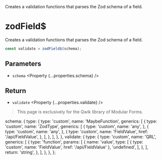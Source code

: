 
<Title>zodField$</Title>
<Description>
  Creates a validation functions that parses the Zod schema of a field.
</Description>

# zodField$

<Qwik block>

Creates a validation functions that parses the Zod schema of a field.

```ts
const validate = zodField$(schema);
```

## Parameters

- `schema` <Property {...properties.schema} />

## Return

- `validate` <Property {...properties.validate} />

</Qwik>

<Solid block>

> This page is exclusively for the Qwik library of Modular Forms.

</Solid>

  schema: {
    type: {
      type: 'custom',
      name: 'MaybeFunction',
      generics: [
        {
          type: 'custom',
          name: 'ZodType',
          generics: [
            {
              type: 'custom',
              name: 'any',
            },
            {
              type: 'custom',
              name: 'any',
            },
            {
              type: 'custom',
              name: 'FieldValue',
              href: '/api/FieldValue',
            },
          ],
        },
      ],
    },
  },
  validate: {
    type: {
      type: 'custom',
      name: 'QRL',
      generics: [
        {
          type: 'function',
          params: [
            {
              name: 'value',
              type: [
                { type: 'custom', name: 'FieldValue', href: '/api/FieldValue' },
                'undefined',
              ],
            },
          ],
          return: 'string',
        },
      ],
    },
  },
};
